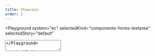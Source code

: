 ```yaml
---
title: Showcase
order: 2
---
```




<Playground
  system="ec"
  selectedKind="components-forms-textarea"
  selectedStory="default"
>
  <TextArea
    id="example1"
    label={demoContentDefault.label}
    placeholder={demoContentDefault.placeholder}
    rows={4}
    helperText="Help message"
  />
</Playground>

## Disabled

<Playground
  system="ec"
  selectedKind="components-forms-textarea"
  selectedStory="default"
>
  <TextArea
    id="example2"
    label={demoContentDefault.label}
    placeholder={demoContentDefault.placeholder}
    rows={4}
    helperText="Help message"
    disabled
  />
</Playground>

## With error

<Playground
  system="ec"
  selectedKind="components-forms-textarea"
  selectedStory="default"
>
  <TextArea
    id="example3"
    label={demoContentDefault.label}
    placeholder={demoContentDefault.placeholder}
    rows={4}
    helperText="Help message"
    invalid
    invalidText="Error message"
  />
</Playground>

